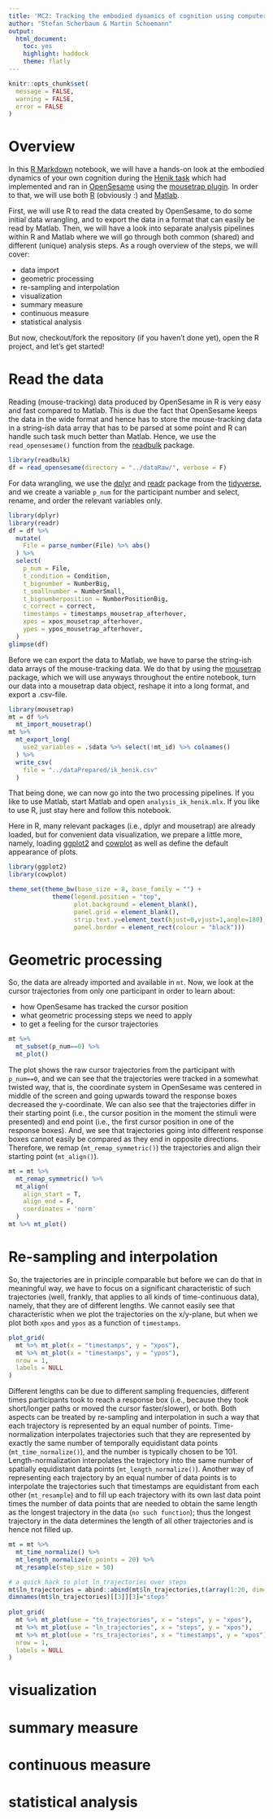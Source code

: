 ```yaml
---
title: 'MC2: Tracking the embodied dynamics of cognition using computer mouse tracking'
author: "Stefan Scherbaum & Martin Schoemann"
output:
  html_document: 
    toc: yes
    highlight: haddock
    theme: flatly
---
```


```r
knitr::opts_chunk$set(
  message = FALSE,
  warning = FALSE,
  error = FALSE
)
```

# Overview

In this [R Markdown](https://rmarkdown.rstudio.com/) notebook, we will have a hands-on look at the embodied dynamics of your own cognition during the [Henik task](https://doi.org/10.3758/BF03202431) which had implemented and ran in [OpenSesame](https://osdoc.cogsci.nl/3.3/) using the [mousetrap plugin](https://github.com/PascalKieslich/mousetrap-os).
In order to that, we will use both [R](https://www.r-project.org/) (obviously :) and [Matlab](https://www.mathworks.com/products/matlab.html).

First, we will use R to read the data created by OpenSesame, to do some initial data wrangling, and to export the data in a format that can easily be read by Matlab.
Then, we will have a look into separate analysis pipelines within R and Matlab where we will go through both common (shared) and different (unique) analysis steps.
As a rough overview of the steps, we will cover:

* data import
* geometric processing
* re-sampling and interpolation
* visualization
* summary measure
* continuous measure
* statistical analysis

But now, checkout/fork the repository (if you haven't done yet), open the R project, and let's get started!


# Read the data

Reading (mouse-tracking) data produced by OpenSesame in R is very easy and fast compared to Matlab.
This is due the fact that OpenSesame keeps the data in the wide format and hence has to store the mouse-tracking data in a string-ish data array that has to be parsed at some point and R can handle such task much better than Matlab.
Hence, we use the `read_opensesame()` function from the [readbulk](https://pascalkieslich.github.io/readbulk/) package.

```r
library(readbulk)
df = read_opensesame(directory = "../dataRaw/", verbose = F)
```

For data wrangling, we use the [dplyr]() and [readr]() package from the [tidyverse](), and we create a variable `p_num` for the participant number and select, rename, and order the relevant variables only.
```r
library(dplyr)
library(readr)
df = df %>% 
  mutate(
    File = parse_number(File) %>% abs()
  ) %>% 
  select(
    p_num = File,
    t_condition = Condition,
    t_bignumber = NumberBig,
    t_smallnumber = NumberSmall,
    t_bignumberposition = NumberPositionBig,
    c_correct = correct,
    timestamps = timestamps_mousetrap_afterhover,
    xpos = xpos_mousetrap_afterhover,
    ypos = ypos_mousetrap_afterhover,
  )
glimpse(df)

```

Before we can export the data to Matlab, we have to parse the string-ish data arrays of the mouse-tracking data.
We do that by using the [mousetrap]() package, which we will use anyways throughout the entire notebook, turn our data into a mousetrap data object, reshape it into a long format, and export a .csv-file.
```r
library(mousetrap)
mt = df %>% 
  mt_import_mousetrap()
mt %>% 
  mt_export_long(
    use2_variables = .$data %>% select(!mt_id) %>% colnames()
  ) %>% 
  write_csv(
    file = "../dataPrepared/ik_henik.csv"
  )
```

That being done, we can now go into the two processing pipelines.
If you like to use Matlab, start Matlab and open `analysis_ik_henik.mlx`.
If you like to use R, just stay here and follow this notebook.

Here in R, many relevant packages (i.e., dplyr and mousetrap) are already loaded, but for convenient data visualization, we prepare a little more, namely, loading [ggplot2]() and [cowplot]() as well as define the default appearance of plots.

```r
library(ggplot2)
library(cowplot)

theme_set(theme_bw(base_size = 8, base_family = "") +
            theme(legend.position = "top", 
                  plot.background = element_blank(),
                  panel.grid = element_blank(),
                  strip.text.y=element_text(hjust=0,vjust=1,angle=180),
                  panel.border = element_rect(colour = "black")))
```


# Geometric processing
So, the data are already imported and available in `mt`. 
Now, we look at the cursor trajectories from only one participant in order to learn about:

+ how OpenSesame has tracked the cursor position
+ what geometric processing steps we need to apply
+ to get a feeling for the cursor trajectories 

```r
mt %>% 
  mt_subset(p_num==0) %>% 
  mt_plot()
```

The plot shows the raw cursor trajectories from the participant with `p_num==0`, and we can see that the trajectories were tracked in a somewhat twisted way, that is, the coordinate system in OpenSesame was centered in middle of the screen and going upwards toward the response boxes decreased the y-coordinate. 
We can also see that the trajectories differ in their starting point (i.e., the cursor position in the moment the stimuli were presented) and end point (i.e., the first cursor position in one of the response boxes).
And, we see that trajectories going into different response boxes cannot easily be compared as they end in opposite directions.
Therefore, we remap (`mt_remap_symmetric()`) the trajectories and align their starting point (`mt_align()`).

```r
mt = mt %>% 
  mt_remap_symmetric() %>% 
  mt_align(
    align_start = T,
    align_end = F,
    coordinates = 'norm'
  )
mt %>% mt_plot()
```


# Re-sampling and interpolation
So, the trajectories are in principle comparable but before we can do that in meaningful way, we have to focus on a significant characteristic of such trajectories (well, frankly, that applies to all kinds of time-continuous data), namely, that they are of different lengths.
We cannot easily see that characteristic when we plot the trajectories on the x/y-plane, but when we plot both `xpos` and `ypos` as a function of `timestamps`.

```r
plot_grid(
  mt %>% mt_plot(x = "timestamps", y = "xpos"),
  mt %>% mt_plot(x = "timestamps", y = "ypos"),
  nrow = 1,
  labels = NULL
)
```

Different lengths can be due to different sampling frequencies, different times participants took to reach a response box (i.e., because they took short/longer paths or moved the cursor faster/slower), or both.
Both aspects can be treated by re-sampling and interpolation in such a way that each trajectory is represented by an equal number of points.
Time-normalization interpolates trajectories such that they are represented by exactly the same number of temporally equidistant data points (`mt_time_normalize()`), and the number is typically chosen to be 101.
Length-normalization interpolates the trajectory into the same number of spatially equidistant data points (`mt_length_normalize()`).
Another way of representing each trajectory by an equal number of data points is to interpolate the trajectories such that timestamps are equidistant from each other (`mt_resample`) and to fill up each trajectory with its own last data point times the number of data points that are needed to obtain the same length as the longest trajectory in the data (`no such function`); thus the longest trajectory in the data determines the length of all other trajectories and is hence not filled up.

```r
mt = mt %>% 
  mt_time_normalize() %>% 
  mt_length_normalize(n_points = 20) %>% 
  mt_resample(step_size = 50)

# a quick hack to plot ln_trajectories over steps
mt$ln_trajectories = abind::abind(mt$ln_trajectories,t(array(1:20, dim=rev(dim(mt$ln_trajectories)[-3]))),along = 3)
dimnames(mt$ln_trajectories)[[3]][3]="steps"
  
plot_grid(
  mt %>% mt_plot(use = "tn_trajectories", x = "steps", y = "xpos"),
  mt %>% mt_plot(use = "ln_trajectories", x = "steps", y = "xpos"),
  mt %>% mt_plot(use = "rs_trajectories", x = "timestamps", y = "xpos"),
  nrow = 1,
  labels = NULL
)
```





# visualization
# summary measure
# continuous measure
# statistical analysis
